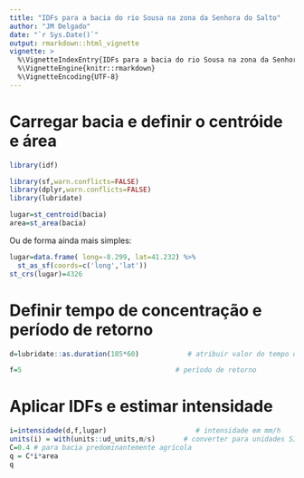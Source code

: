 ```yaml
---
title: "IDFs para a bacia do rio Sousa na zona da Senhora do Salto"
author: "JM Delgado"
date: "`r Sys.Date()`"
output: rmarkdown::html_vignette
vignette: >
  %\VignetteIndexEntry{IDFs para a bacia do rio Sousa na zona da Senhora do Salto}
  %\VignetteEngine{knitr::rmarkdown}
  %\VignetteEncoding{UTF-8}
---
```


# Carregar bacia e definir o centróide e área

```r

library(idf)

library(sf,warn.conflicts=FALSE)
library(dplyr,warn.conflicts=FALSE)
library(lubridate)

lugar=st_centroid(bacia)
area=st_area(bacia)

```

Ou de forma ainda mais simples:

```r
lugar=data.frame( long=-8.299, lat=41.232) %>%
  st_as_sf(coords=c('long','lat'))
st_crs(lugar)=4326
```

# Definir tempo de concentração e período de retorno


```r
d=lubridate::as.duration(185*60)            # atribuir valor do tempo de concentração

f=5                                      # período de retorno
```

# Aplicar IDFs e estimar intensidade

```r
i=intensidade(d,f,lugar)                      # intensidade em mm/h
units(i) = with(units::ud_units,m/s)       # converter para unidades SI
C=0.4 # para bacia predominantemente agrícola                                   
q = C*i*area
q
```
